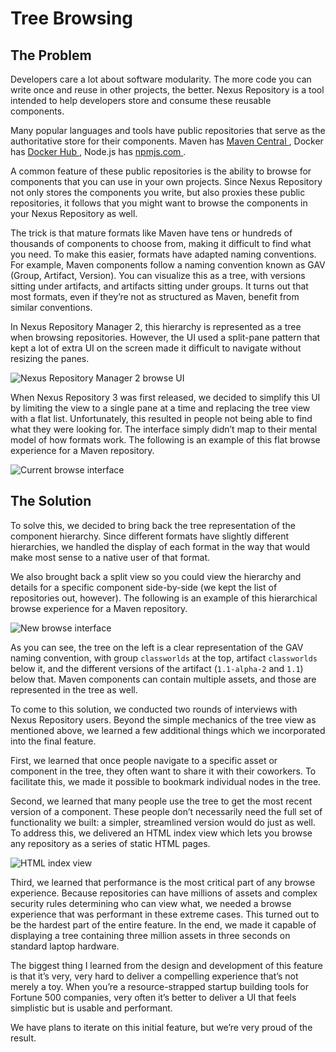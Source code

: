 

<SEO title="Tree Browsing"/>

# Tree Browsing

## The Problem

Developers care a lot about software modularity. The more code you can write once and reuse in other projects, the better. Nexus Repository is a tool intended to help developers store and consume these reusable components.

Many popular languages and tools have public repositories that serve as the authoritative store for their components. Maven has <a href='http://search.maven.org/' target='_new'>Maven Central <i class="fa fa-external-link" aria-hidden="true"></i></a>, Docker has <a href='https://hub.docker.com/' target='_new'>Docker Hub <i class="fa fa-external-link" aria-hidden="true"></i></a>, Node.js has <a href='https://www.npmjs.com/' target='_new'>npmjs.com <i class="fa fa-external-link" aria-hidden="true"></i></a>.

A common feature of these public repositories is the ability to browse for components that you can use in your own projects. Since Nexus Repository not only stores the components you write, but also proxies these public repositories, it follows that you might want to browse the components in your Nexus Repository as well.

The trick is that mature formats like Maven have tens or hundreds of thousands of components to choose from, making it difficult to find what you need. To make this easier, formats have adapted naming conventions. For example, Maven components follow a naming convention known as GAV (Group, Artifact, Version). You can visualize this as a tree, with versions sitting under artifacts, and artifacts sitting under groups. It turns out that most formats, even if they&rsquo;re not as structured as Maven, benefit from similar conventions.

In Nexus Repository Manager 2, this hierarchy is represented as a tree when browsing repositories. However, the UI used a split-pane pattern that kept a lot of extra UI on the screen made it difficult to navigate without resizing the panes.

<img src={Nexus2BrowseImg} alt="Nexus Repository Manager 2 browse UI" />

<p>
  When Nexus Repository 3 was first released, we decided to simplify this UI by
  limiting the view to a single pane at a time and replacing the tree view with
  a flat list. Unfortunately, this resulted in people not being able to find
  what they were looking for. The interface simply didn&rsquo;t map to their
  mental model of how formats work. The following is an example of this flat
  browse experience for a Maven repository.
</p>

<img src={CurrentInterfaceImg} alt="Current browse interface" />

## The Solution

To solve this, we decided to bring back the tree representation of the component hierarchy. Since different formats have slightly different hierarchies, we handled the display of each format in the way that would make most sense to a native user of that format.

We also brought back a split view so you could view the hierarchy and details for a specific component side-by-side (we kept the list of repositories out, however). The following is an example of this hierarchical browse experience for a Maven repository.

<img src={TreeBrowsingImg} alt="New browse interface" />

As you can see, the tree on the left is a clear representation of the GAV naming convention, with group `classworlds` at the top, artifact `classworlds` below it, and the different versions of the artifact (`1.1-alpha-2` and `1.1`) below that. Maven components can contain multiple assets, and those are represented in the tree as well.

To come to this solution, we conducted two rounds of interviews with Nexus Repository users. Beyond the simple mechanics of the tree view as mentioned above, we learned a few additional things which we incorporated into the final feature.

First, we learned that once people navigate to a specific asset or component in the tree, they often want to share it with their coworkers. To facilitate this, we made it possible to bookmark individual nodes in the tree.

Second, we learned that many people use the tree to get the most recent version of a component. These people don&rsquo;t necessarily need the full set of functionality we built: a simpler, streamlined version would do just as well. To address this, we delivered an HTML index view which lets you browse any repository as a series of static HTML pages.

<img src={HTMLIndexImg} alt="HTML index view" />

Third, we learned that performance is the most critical part of any browse experience. Because repositories can have millions of assets and complex security rules determining who can view what, we needed a browse experience that was performant in these extreme cases. This turned out to be the hardest part of the entire feature. In the end, we made it capable of displaying a tree containing three million assets in three seconds on standard laptop hardware.

The biggest thing I learned from the design and development of this feature is that it&rsquo;s very, very hard to deliver a compelling experience that&rsquo;s not merely a toy. When you&rsquo;re a resource-strapped startup building tools for Fortune 500 companies, very often it&rsquo;s better to deliver a UI that feels simplistic but is usable and performant.

We have plans to iterate on this initial feature, but we&rsquo;re very proud of the result.
